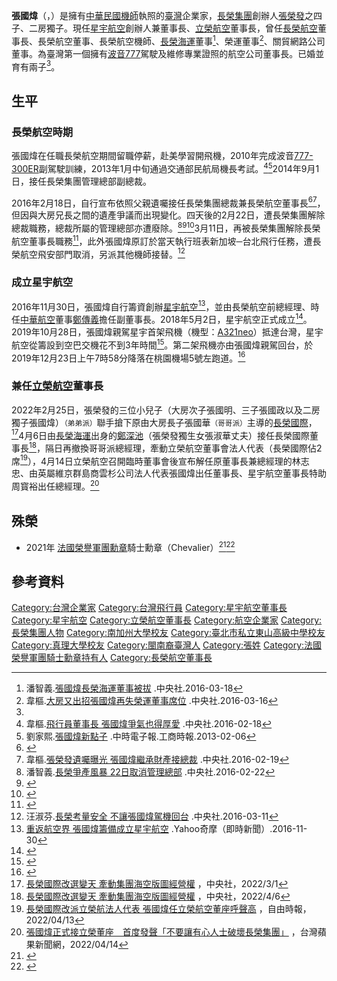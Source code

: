 {{Infobox_Person
| name = 張國煒<br/>Chang Kuo-wei
| image               = 
| image_size          = 250
| alt                 = 
| box_width= 230px
| occupation= 
| period = 
| other_names = K董、KW Chang、小K、吸塵男孩<ref>{{Cite web |url=http://mag.udn.com/mag/people/storypage.jsp?f_ART_ID=325935 |title=載過張榮發 「小K」張國煒被誇優秀 |access-date=2014-01-14 |archive-url=https://web.archive.org/web/20140116010626/http://mag.udn.com/mag/people/storypage.jsp?f_ART_ID=325935 |archive-date=2014-01-16 |dead-url=yes }}</ref><ref>[https://www.nownews.com/news/20200401/4017034/ 到底在忙什麼？星宇全線停航　張國煒竟淪為「吸塵男孩」] {{Wayback|url=https://www.nownews.com/news/20200401/4017034/ |date=20200411044223 }}今日新聞NOWnews 編輯中心 / 綜合報導 -2020-04-01 22:46:18</ref>
| 羅馬拼音 = Chang, Kuo-Wei
| 英文名 = Kuo-wei Chang
| Sex = 男
| birth_date= {{birth date and age|1970|9|6}}
| nationality ={{ROC}}
| birth_place= {{ROC-TWN}}
| residence =
| religion =
| spouse = {{marriage|蔡菁珊|2000|2005|reason=divorced}}<br>{{marriage|葉淑汶|2006||reason=divorced}}
| children      = 二個
| parents       = [[張榮發|張榮發]]（父）<br>李玉美（母）
| relatives = 
| educate =
*[[美國|美國]][[加州州立大學長堤分校|加州州立大學長堤分校]]經濟學碩士
*[[美國|美國]][[南加州大學|南加州大學]]經濟學學士
*[[真理大學|淡水工商管理專科學校]]國際貿易科（今[[真理大學|真理大學]]國際貿易學系）
*[[臺北市私立東山高級中學|臺北市私立東山高級中學]]
| past = 
*[[長榮航空|長榮航空]]董事、機師
*長榮集團總裁
*長榮集團副總裁
*長榮航董事長
*長榮航總經理
*長榮航首席副總經理
*長榮航太副總經理
*長榮航太協理
*長榮航企劃本部副總經理
*長榮航企劃本部協理
*長榮航企劃本部經理 <ref name="#1">[http://www.appledaily.com.tw/appledaily/article/finance/20121226/34728829/ 張國煒正式接班 將任長榮航董座 從基層做起 「總裁的確相當肯定」] {{Wayback|url=http://www.appledaily.com.tw/appledaily/article/finance/20121226/34728829/ |date=20140115175845 }}.蘋果日報.2012-12-26</ref>
*[[星宇航空|星宇航空]]創辦人<ref>[https://tw.news.yahoo.com/%E9%87%8D%E8%BF%94%E8%88%AA%E7%A9%BA%E7%95%8C-%E5%BC%B5%E5%9C%8B%E7%85%92%E7%B1%8C%E5%82%99%E6%88%90%E7%AB%8B%E6%98%9F%E5%AE%87%E8%88%AA%E7%A9%BA-065807949.html  重返航空界 張國煒籌備成立星宇航空] {{Wayback|url=https://tw.news.yahoo.com/%E9%87%8D%E8%BF%94%E8%88%AA%E7%A9%BA%E7%95%8C-%E5%BC%B5%E5%9C%8B%E7%85%92%E7%B1%8C%E5%82%99%E6%88%90%E7%AB%8B%E6%98%9F%E5%AE%87%E8%88%AA%E7%A9%BA-065807949.html |date=20161130191028 }}.Yahoo奇摩（即時新聞）.2016-11-30</ref>
*[[星宇航空|星宇航空]]董事長（現任）
*[[立榮航空|立榮航空]]董事長（現任）
| award ={{Flagicon|FRA}} [[法國榮譽軍團勳章|法國榮譽軍團勳章]]騎士勳章
}}

'''張國煒'''（{{lang-en|Kuo-wei Chang}}，{{bd|1970年|9月6日|}}）是擁有[[中華民國|中華民國]][[機師|機師]]執照的[[臺灣|臺灣]]企業家，[[長榮集團|長榮集團]]創辦人[[張榮發|張榮發]]之四子、二房獨子。現任[[星宇航空|星宇航空]]創辦人兼董事長、[[立榮航空|立榮航空]]董事長，曾任[[長榮航空|長榮航空]]董事長、長榮航空董事、長榮航空機師、[[長榮海運|長榮海運]]董事<ref>潘智義.[http://www.cna.com.tw/news/firstnews/201603185029-1.aspx 張國煒長榮海運董事被拔] {{Wayback|url=http://www.cna.com.tw/news/firstnews/201603185029-1.aspx |date=20160326032929 }}.中央社.2016-03-18</ref>、榮運董事<ref>韋樞.[http://www.cna.com.tw/news/firstnews/201603165019-1.aspx 大房又出招張國煒再失榮運董事席位] {{Wayback|url=http://www.cna.com.tw/news/firstnews/201603165019-1.aspx |date=20160318154017 }}.中央社.2016-03-16</ref>、關貿網路公司董事。為臺灣第一個擁有[[波音777|波音777]]駕駛及維修專業證照的航空公司董事長。已婚並育有兩子<ref name="#1"/>。

== 生平 ==
=== 長榮航空時期 ===
張國煒在任職長榮航空期間留職停薪，赴美學習開飛機，2010年完成波音[[777-300ER|777-300ER]]副駕駛訓練，2013年1月中旬通過交通部民航局機長考試。<ref>韋樞.[http://www.cna.com.tw/news/afe/201602180516-1.aspx 飛行員董事長 張國煒爭氣也得厚愛] {{Wayback|url=http://www.cna.com.tw/news/afe/201602180516-1.aspx |date=20160226132507 }}.中央社.2016-02-18</ref><ref>劉家熙.[http://tw.news.yahoo.com/%E5%BC%B5%E5%9C%8B%E7%85%92%E6%96%B0%E9%BB%9E%E5%AD%90-213000779--finance.html 張國煒新點子] {{Wayback|url=http://tw.news.yahoo.com/%E5%BC%B5%E5%9C%8B%E7%85%92%E6%96%B0%E9%BB%9E%E5%AD%90-213000779--finance.html |date=20140116100100 }}.中時電子報.工商時報.2013-02-06</ref>2014年9月1日，接任長榮集團管理總部副總裁。

2016年2月18日，自行宣布依照父親遺囑接任長榮集團總裁兼長榮航空董事長<ref>{{cite news|title=張國煒宣布接任總裁 長榮集團：遺憾|url=http://www.cna.com.tw/news/firstnews/201602185023-1.aspx|last=韋樞|publisher=[[中央社|中央社]]|date=2016-02-18|accessdate=2016-02-22|archive-url=https://web.archive.org/web/20160221210928/http://www.cna.com.tw/news/firstnews/201602185023-1.aspx|archive-date=2016-02-21|dead-url=no}}</ref><ref>韋樞.[http://www.cna.com.tw/news/firstnews/201602180511-1.aspx 張榮發遺囑曝光 張國煒繼承財產接總裁] {{Wayback|url=http://www.cna.com.tw/news/firstnews/201602180511-1.aspx |date=20160223001353 }}.中央社.2016-02-19</ref>，但因與大房兄長之間的遺產爭議而出現變化。四天後的2月22日，遭長榮集團解除總裁職務，總裁所屬的管理總部亦遭廢除。<ref>潘智義.[http://www.cna.com.tw/news/firstnews/201602225015-1.aspx 長榮爭產風暴 22日取消管理總部] {{Wayback|url=http://www.cna.com.tw/news/firstnews/201602225015-1.aspx |date=20160223103032 }}.中央社.2016-02-22</ref><ref>{{cite news|title=【獨家】長榮內部文件曝光　即日起裁撤總部|url=http://www.appledaily.com.tw/realtimenews/article/new/20160222/800510/|publisher=蘋果日報|date=2016-02-22|accessdate=2016-02-22|archive-url=https://web.archive.org/web/20160226053345/http://www.appledaily.com.tw/realtimenews/article/new/20160222/800510/|archive-date=2016-02-26|dead-url=no}}</ref><ref>{{cite news|title=【有圖】 長榮集團內部公告曝光 證實確取消管理總部|url=http://udn.com/news/story/1/1517285-%E3%80%90%E6%9C%89%E5%9C%96%E3%80%91-%E9%95%B7%E6%A6%AE%E9%9B%86%E5%9C%98%E5%85%A7%E9%83%A8%E5%85%AC%E5%91%8A%E6%9B%9D%E5%85%89-%E8%AD%89%E5%AF%A6%E7%A2%BA%E5%8F%96%E6%B6%88%E7%AE%A1%E7%90%86%E7%B8%BD%E9%83%A8|publisher=聯合新聞網|date=2016-02-22|accessdate=2016-02-22|archive-url=https://web.archive.org/web/20160223224328/http://udn.com/news/story/1/1517285-%E3%80%90%E6%9C%89%E5%9C%96%E3%80%91-%E9%95%B7%E6%A6%AE%E9%9B%86%E5%9C%98%E5%85%A7%E9%83%A8%E5%85%AC%E5%91%8A%E6%9B%9D%E5%85%89-%E8%AD%89%E5%AF%A6%E7%A2%BA%E5%8F%96%E6%B6%88%E7%AE%A1%E7%90%86%E7%B8%BD%E9%83%A8|archive-date=2016-02-23|dead-url=yes}}</ref>3月11日，再被長榮集團解除長榮航空董事長職務<ref>{{cite news|title=張國煒長榮航董座遭撤換 林寶水接任|url=http://www.cna.com.tw/news/firstnews/201603115020-1.aspx|last=汪淑芬|publisher=[[中央社|中央社]]|date=2016-03-11|accessdate=2016-03-11|archive-url=https://web.archive.org/web/20160311185247/http://www.cna.com.tw/news/firstnews/201603115020-1.aspx|archive-date=2016-03-11|dead-url=no}}</ref>，此外張國煒原訂於當天執行班表新加坡─台北飛行任務，遭長榮航空飛安部門取消，另派其他機師接替。<ref>汪淑芬.[http://www.cna.com.tw/news/firstnews/201603115024-1.aspx 長榮考量安全 不讓張國煒駕機回台] {{Wayback|url=http://www.cna.com.tw/news/firstnews/201603115024-1.aspx |date=20160311182529 }}.中央社.2016-03-11</ref>

=== 成立星宇航空 ===
2016年11月30日，張國煒自行籌資創辦[[星宇航空|星宇航空]]<ref>[https://tw.news.yahoo.com/%E9%87%8D%E8%BF%94%E8%88%AA%E7%A9%BA%E7%95%8C-%E5%BC%B5%E5%9C%8B%E7%85%92%E7%B1%8C%E5%82%99%E6%88%90%E7%AB%8B%E6%98%9F%E5%AE%87%E8%88%AA%E7%A9%BA-065807949.html 重返航空界 張國煒籌備成立星宇航空] {{Wayback|url=https://tw.news.yahoo.com/%E9%87%8D%E8%BF%94%E8%88%AA%E7%A9%BA%E7%95%8C-%E5%BC%B5%E5%9C%8B%E7%85%92%E7%B1%8C%E5%82%99%E6%88%90%E7%AB%8B%E6%98%9F%E5%AE%87%E8%88%AA%E7%A9%BA-065807949.html |date=20161130191028 }}.Yahoo奇摩（即時新聞）.2016-11-30</ref>，並由長榮航空前總經理、時任[[中華航空|中華航空]]董事[[鄭傳義|鄭傳義]]擔任副董事長。2018年5月2日，星宇航空正式成立<ref>{{Cite web|title=張國煒回來了！星宇航空正式成立 將大舉招募空、地勤|url=https://www.setn.com/News.aspx?NewsID=375199|accessdate=|author=|date=2018-05-02|last=|format=|work=|publisher=三立新聞網|language=|archive-url=https://web.archive.org/web/20180505221527/http://www.setn.com/News.aspx?NewsID=375199|archive-date=2018-05-05|dead-url=no}}</ref>。2019年10月28日，張國煒親駕星宇首架飛機（機型：[[A320neo|A321neo]]）抵達台灣，星宇航空從籌設到空巴交機花不到3年時間<ref>{{Cite web|title=張國煒親駕星宇首架飛機回台 王子反攻花不到3年！|url=https://www.cw.com.tw/article/article.action?id=5097420|accessdate=|author=|date=2019-10-28|format=|work=|publisher=天下雜誌|language=|archive-url=https://web.archive.org/web/20191101022214/https://www.cw.com.tw/article/article.action?id=5097420|archive-date=2019-11-01|dead-url=no}}</ref>。第二架飛機亦由張國煒親駕回台，於2019年12月23日上午7時58分降落在桃園機場5號左跑道。<ref>{{Cite web|title=星宇航空第2架飛機 張國煒親駕7︰58降落桃園機場|url=https://news.ltn.com.tw/news/life/breakingnews/3017423|accessdate=|author=|date=2019-12-23|format=|work=自由電子報|publisher=|language=|archive-date=2019-12-23|archive-url=https://web.archive.org/web/20191223150347/https://news.ltn.com.tw/news/life/breakingnews/3017423|dead-url=no}}</ref>

=== 兼任[[立榮航空|立榮航空]]董事長 ===
2022年2月25日，張榮發的三位小兒子（大房次子張國明、三子張國政以及二房獨子張國煒）<small>（弟弟派）</small>聯手搶下原由大房長子張國華<small>（哥哥派）</small>主導的[[長榮國際|長榮國際]]，<ref>[https://www.cna.com.tw/news/afe/202204060384.aspx 長榮國際改選變天 牽動集團海空版圖經營權] {{Wayback|url=https://www.cna.com.tw/news/afe/202204060384.aspx |date=20220531172634 }}，中央社，2022/3/1</ref>4月6日由[[長榮海運|長榮海運]]出身的[[鄭深池|鄭深池]]（張榮發獨生女張淑華丈夫）接任長榮國際董事長<ref>[https://www.cna.com.tw/news/afe/202204060386.aspx 長榮國際改選變天 牽動集團海空版圖經營權] {{Wayback|url=https://www.cna.com.tw/news/afe/202204060386.aspx |date=20220501174507 }}，中央社，2022/4/6</ref>，隔日再撤換哥哥派總經理，牽動立榮航空董事會法人代表（長榮國際佔2席<ref>[https://ec.ltn.com.tw/article/breakingnews/3892259 長榮國際改派立榮航法人代表 張國煒任立榮航空董座呼聲高] {{Wayback|url=https://ec.ltn.com.tw/article/breakingnews/3892259 |date=20220425164746 }}，自由時報，2022/04/13</ref>），4月14日立榮航空召開臨時董事會後宣布解任原董事長兼總經理的林志忠、由英屬維京群島商雲杉公司法人代表張國煒出任董事長、星宇航空董事長特助周寳裕出任總經理。<ref>[https://tw.appledaily.com/property/20220414/C5AQNQRIRZDLTCZ5IHGOHSCSX4/ 張國煒正式接立榮董座　首度發聲「不要讓有心人士破壞長榮集團」] {{Wayback|url=https://tw.appledaily.com/property/20220414/C5AQNQRIRZDLTCZ5IHGOHSCSX4/ |date=20220417234656 }}，台灣蘋果新聞網，2022/04/14</ref>

== 殊榮 ==
* 2021年 {{Flagicon|FRA}} [[法國榮譽軍團勳章|法國榮譽軍團勳章]]騎士勳章（Chevalier）<ref>{{Cite news |url=https://tw.appledaily.com/life/20210126/22TXRH4VCNH6DLV5L26V2HQ5PM/ |title=父子都獲獎！　星宇航空董事長張國煒獲頒法國榮譽軍團騎士勳位 |date=2021-01-26 |publisher=台灣蘋果日報 |accessdate=2021-01-27 |archive-date=2021-02-05 |archive-url=https://web.archive.org/web/20210205230211/https://tw.appledaily.com/life/20210126/22TXRH4VCNH6DLV5L26V2HQ5PM/ |dead-url=no }}</ref><ref>{{Cite news |language=fr |url=https://taiwaninfo.nat.gov.tw/news.php?unit=53&post=193375 |title=Le président de Starlux fait Chevalier de la Légion d’Honneur par la France |date=2021-01-28 |publisher=[[今日台灣|Taiwan info]] |accessdate=2021-01-30 |archive-date=2021-02-03 |archive-url=https://web.archive.org/web/20210203012419/https://taiwaninfo.nat.gov.tw/news.php?unit=53&post=193375 |dead-url=no }}</ref>

== 參考資料 ==
{{Reflist|2}}

{{張榮發家族}}
{{星宇航空}}
{{Portal bar|臺灣|臺北|航空|企業|人物}}
{{DEFAULTSORT:Z}}
[[Category:台灣企業家|Category:台灣企業家]]
[[Category:台灣飛行員|Category:台灣飛行員]]
[[Category:星宇航空董事長|Category:星宇航空董事長]]
[[Category:星宇航空|Category:星宇航空]]
[[Category:立榮航空董事長|Category:立榮航空董事長]]
[[Category:航空企業家|Category:航空企業家]]
[[Category:長榮集團人物|Category:長榮集團人物]]
[[Category:南加州大學校友|Category:南加州大學校友]]
[[Category:臺北市私立東山高級中學校友|Category:臺北市私立東山高級中學校友]]
[[Category:真理大學校友|Category:真理大學校友]]
[[Category:閩南裔臺灣人|Category:閩南裔臺灣人]]
[[Category:張姓|Category:張姓]]
[[Category:法國榮譽軍團騎士勳章持有人|Category:法國榮譽軍團騎士勳章持有人]]
[[Category:長榮航空董事長|Category:長榮航空董事長]]